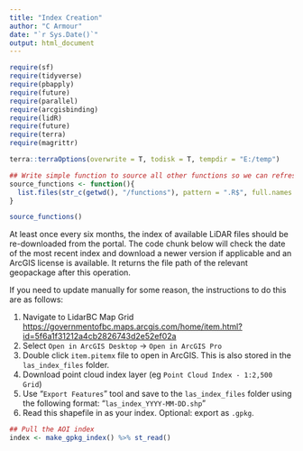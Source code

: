 ```yaml
---
title: "Index Creation"
author: "C Armour"
date: "`r Sys.Date()`"
output: html_document
---
```


```r

require(sf)
require(tidyverse)
require(pbapply)
require(future)
require(parallel)
require(arcgisbinding)
require(lidR)
require(future)
require(terra)
require(magrittr)

terra::terraOptions(overwrite = T, todisk = T, tempdir = "E:/temp")

## Write simple function to source all other functions so we can refresh with a simple function call
source_functions <- function(){
  list.files(str_c(getwd(), "/functions"), pattern = ".R$", full.names = T) %>% lapply(source)
}

source_functions()
```

At least once every six months, the index of available LiDAR files should be re-downloaded from the portal. The code chunk below will check the date of the most recent index and download a newer version if applicable and an ArcGIS license is available. It returns the file path of the relevant geopackage after this operation.

If you need to update manually for some reason, the instructions to do
this are as follows:

1.  Navigate to LidarBC Map Grid
    <https://governmentofbc.maps.arcgis.com/home/item.html?id=5f6a1f31212a4cb2826743d2e52ef02a>
2.  Select `Open in ArcGIS Desktop` -\> `Open in ArcGIS Pro`
3.   Double click `item.pitemx` file to open in ArcGIS. This is also
    stored in the `las_index_files` folder.
4.  Download point cloud index layer (eg
    `Point Cloud Index - 1:2,500 Grid`)
5.  Use "`Export Features`" tool and save to the `las_index_files`
    folder using the following format: "`las_index_YYYY-MM-DD.shp`"
6.  Read this shapefile in as your index. Optional: export as `.gpkg`.

```r

## Pull the AOI index
index <- make_gpkg_index() %>% st_read()

```
